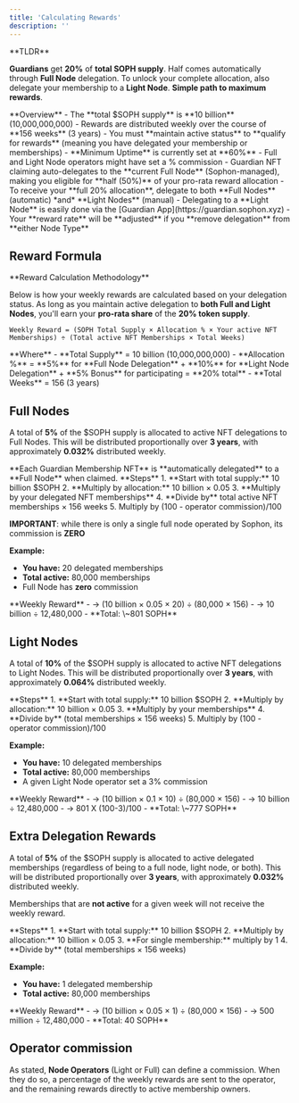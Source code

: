 ```yaml
---
title: 'Calculating Rewards'
description: ''
---
```


<Warning>
**TLDR**

**Guardians** get **20%** of **total SOPH supply**. Half comes automatically through **Full Node** delegation. To unlock your complete allocation, also delegate your membership to a **Light Node**. **Simple path to maximum rewards**.
</Warning>

<Info>
**Overview**
- The **total $SOPH supply** is **10 billion** (10,000,000,000)
- Rewards are distributed weekly over the course of **156 weeks** (3 years)
- You must **maintain active status** to **qualify for rewards** (meaning you have delegated your membership or memberships)
- **Minimum Uptime** is currently set at **60%**
- Full and Light Node operators might have set a % commission
- Guardian NFT claiming auto-delegates to the **current Full Node** (Sophon-managed), making you eligible for **half (50%)** of your pro-rata reward allocation
- To receive your **full 20% allocation**, delegate to both **Full Nodes** (automatic) *and* **Light Nodes** (manual)
- Delegating to a **Light Node** is easily done via the [Guardian App](https://guardian.sophon.xyz)
- Your **reward rate** will be **adjusted** if you **remove delegation** from **either Node Type**
</Info>

## Reward Formula

<Tip>
**Reward Calculation Methodology**

Below is how your weekly rewards are calculated based on your delegation status. As long as you maintain active delegation to **both Full and Light Nodes**, you'll earn your **pro-rata share** of the **20% token supply**.
</Tip>

```
Weekly Reward = (SOPH Total Supply × Allocation % × Your active NFT Memberships) ÷ (Total active NFT Memberships × Total Weeks)
```

<Note>
**Where**
- **Total Supply** = 10 billion (10,000,000,000)
- **Allocation %** = **5%** for **Full Node Delegation** + **10%** for **Light Node Delegation** + **5% Bonus** for participating = **20% total**
- **Total Weeks** = 156 (3 years)
</Note>

## Full Nodes

A total of **5%** of the $SOPH supply is allocated to active NFT delegations to Full Nodes. This will be distributed proportionally over **3 years**, with approximately **0.032%** distributed weekly.

<Warning>
**Each Guardian Membership NFT** is **automatically delegated** to a **Full Node** when claimed.
</Warning>

<Info>
**Steps**
1. **Start with total supply:** 10 billion $SOPH
2. **Multiply by allocation:** 10 billion × 0.05
3. **Multiply by your delegated NFT memberships**
4. **Divide by** total active NFT memberships × 156 weeks
5. Multiply by (100 - operator commission)/100

**IMPORTANT**: while there is only a single full node operated by Sophon, its commission is **ZERO**
</Info>

**Example:**

- **You have:** 20 delegated memberships
- **Total active:** 80,000 memberships
- Full Node has **zero** commission

<Tip>
**Weekly Reward**
- -> (10 billion × 0.05 × 20) ÷ (80,000 × 156)
- -> 10 billion ÷ 12,480,000
- **Total: \~801 SOPH**
</Tip>

## Light Nodes

A total of **10%** of the $SOPH supply is allocated to active NFT delegations to Light Nodes. This will be distributed proportionally over **3 years**, with approximately **0.064%** distributed weekly.

<Info>
**Steps**
1. **Start with total supply:** 10 billion $SOPH
2. **Multiply by allocation:** 10 billion × 0.05
3. **Multiply by your memberships**
4. **Divide by** (total memberships × 156 weeks)
5. Multiply by (100 - operator commission)/100
</Info>

**Example:**

- **You have:** 10 delegated memberships
- **Total active:** 80,000 memberships
- A given Light Node operator set a 3% commission

<Tip>
**Weekly Reward**
- -> (10 billion × 0.1 × 10) ÷ (80,000 × 156)
- -> 10 billion  ÷ 12,480,000
- -> 801 X (100-3)/100
- **Total: \~777 SOPH**
</Tip>

## Extra Delegation Rewards

A total of **5%** of the $SOPH supply is allocated to active delegated memberships (regardless of being to a full node, light node, or both). This will be distributed proportionally over **3 years**, with approximately **0.032%** distributed weekly.

<Warning>Memberships that are **not active** for a given week will not receive the weekly reward.</Warning>

<Info>
**Steps**
1. **Start with total supply:** 10 billion $SOPH
2. **Multiply by allocation:** 10 billion × 0.05
3. **For single membership:** multiply by 1
4. **Divide by** (total memberships × 156 weeks)
</Info>

**Example:**

- **You have:** 1 delegated membership
- **Total active:** 80,000 memberships

<Tip>
**Weekly Reward**
- -> (10 billion × 0.05 × 1) ÷ (80,000 × 156)
- -> 500 million ÷ 12,480,000
- **Total: 40 SOPH**
</Tip>

## Operator commission

As stated, **Node Operators** (Light or Full) can define a commission. When they do so, a percentage of the weekly rewards are sent to the operator, and the remaining rewards directly to active membership owners.
